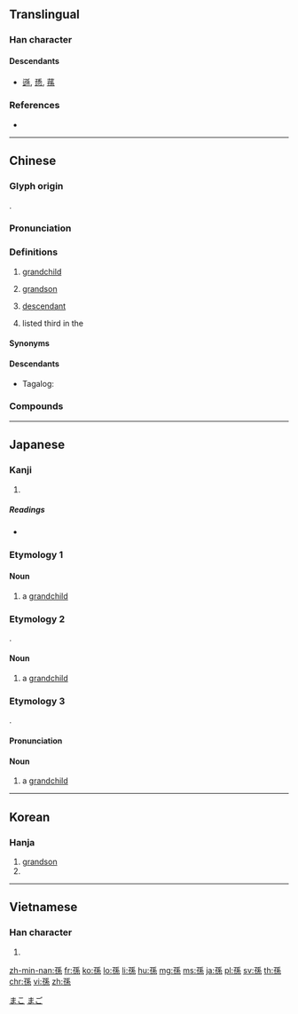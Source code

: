 {{character info/new}}
{{also|孙}}
==Translingual==

===Han character===
{{Han char|rn=39|rad=子|as=07|sn=10|four=12493|canj=NDHVF|ids=⿰子系}}

====Descendants====
* [[遜]], [[愻]], [[蓀]]

===References===
* {{Han ref|kx=0279.230|dkj=06987|dj=0548.190|hdz=21016.050|uh=5B6B|ud=23403|bh=AE5D|bd=44637}}

----

==Chinese==
{{zh-forms|s=孙}}

===Glyph origin===
{{Han etym}}
{{Han compound|子|系|t1=son|t2=continue|ls=ic}}.

===Pronunciation===
{{zh-pron
|m=sūn
|c=syun1
|h=pfs=sûn
|md=sŏng
|mn=sun/tw,xmd,qzd:sng/zz:suiⁿ
|mn_note=sng/suiⁿ - vernacular (surname); sun - literary (all sense, including surname, except in Zhangzhou)
|w=1sen
|mc=y
|oc=y
|cat=n,pn
}}

===Definitions===
{{zh-hanzi}}

# [[grandchild]]
# {{lb|zh|dialectal}} [[grandson]]
# [[descendant]]
# {{surname|lang=zh|dot=,}} listed third in the ''{{w|Baijiaxing}}''

====Synonyms====
{{zh-dial|孫子}}

====Descendants====
* Tagalog: {{l|tl|Suan}} {{qualifier|via Hokkien}}

===Compounds===
{{zh-der|不肖子孫|亞馬孫河|仍孫|來孫|兒孫|內孫|公子王孫|公孫樹|參孫|叔孫|吃子孫飯|名落孫山|含飴弄孫|土行孫|外孫|外孫女|多子多孫|天孫|太孫|女孫|姪孫|嫡孫|嫡孫承重|子子孫孫|子孝孫賢|子孫|子孫桶|子孫滿堂|孝子慈孫|孝子賢孫|孫兒|孫女|孫女婿|孫子|孫子兵法|孫山之外|孫康映雪|孫悟空|孫晨稿席|孫枝|孫竹|孫絡|封祖蔭孫|徒子徒孫|徠孫|德流子孫|慈孫孝子|慶流子孫|打剌孫|承重孫|抱子弄孫|斷子絕孫|曾孫|桂子蘭孫|毓子孕孫|炎黃子孫|烏孫|燕啄皇孫|猞猁孫|猴孫王|玄孫|王孫|王孫公子|百子千孫|祖孫|竹孫|答剌孫|系孫|絕子絕孫|耳孫|落孫山|裝孫子|西姆孫線|詒厥孫謀|貽厥孫謀|適孫|重孫|重孫女|重孫媳|長孫|長孫媳|雲孫|龍孫|龍孫帝子}}

----

==Japanese==
===Kanji===
{{ja-kanji|grade=4|rs=子07}}

# {{defn|lang=ja|sort=子07}}

=====Readings=====
* {{ja-readings|goon=[[そん]] (son)|kanon=[[そん]] (son)|kun=[[まご]] (mago)|nanori=[[さね]] (sane), [[ただ]] (tada), [[ひこ]] (hiko), [[ひろ]] (hiro)}}

===Etymology 1===
{{ja-kanjitab|むまご|yomi=k}}
{{rfe|lang=ja}}

====Noun====
{{ja-noun|むまご}}

# a [[grandchild]]

===Etymology 2===
{{ja-kanjitab|うまご|yomi=k}}
{{IPAchar|mumago → umago}}.

====Noun====
{{ja-noun|うまご}}

# a [[grandchild]]

===Etymology 3===
{{ja-kanjitab|まご|yomi=k}}
{{IPAchar|umago → mago}}.

====Pronunciation====
{{ja-pron|acc=2|y=k|まご}}

====Noun====
{{ja-noun|まご}}

# a [[grandchild]]

[[Category:Japanese basic words|まこ]]
[[Category:ja:Family|まご]]

----

==Korean==

===Hanja===
{{ko-hanja|hangeul=손|rv=son|mr=son}}

# [[grandson]]
# {{surname|lang=ko}}

----

==Vietnamese==

===Han character===
{{vi-readings|rs=子07|hanviet=[[tôn]], [[cháu]], [[tun]]}}

# {{defn|vi}}

[[zh-min-nan:孫]]
[[fr:孫]]
[[ko:孫]]
[[lo:孫]]
[[li:孫]]
[[hu:孫]]
[[mg:孫]]
[[ms:孫]]
[[ja:孫]]
[[pl:孫]]
[[sv:孫]]
[[th:孫]]
[[chr:孫]]
[[vi:孫]]
[[zh:孫]]